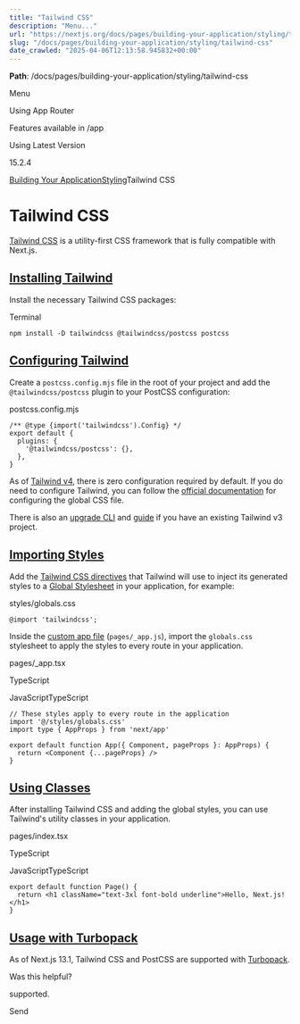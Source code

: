 ---
title: "Tailwind CSS"
description: "Menu..."
url: "https://nextjs.org/docs/pages/building-your-application/styling/tailwind-css"
slug: "/docs/pages/building-your-application/styling/tailwind-css"
date_crawled: "2025-04-06T12:13:58.945832+00:00"
---

**Path**: /docs/pages/building-your-application/styling/tailwind-css

Menu

Using App Router

Features available in /app

Using Latest Version

15.2.4

[Building Your Application](/docs/pages/building-your-application)[Styling](/docs/pages/building-your-application/styling)Tailwind CSS

# Tailwind CSS

[Tailwind CSS](https://tailwindcss.com/) is a utility-first CSS framework that is fully compatible with Next.js.

## [Installing Tailwind](#installing-tailwind)

Install the necessary Tailwind CSS packages:

Terminal

```
npm install -D tailwindcss @tailwindcss/postcss postcss
```

## [Configuring Tailwind](#configuring-tailwind)

Create a `postcss.config.mjs` file in the root of your project and add the `@tailwindcss/postcss` plugin to your PostCSS configuration:

postcss.config.mjs

```
/** @type {import('tailwindcss').Config} */
export default {
  plugins: {
    '@tailwindcss/postcss': {},
  },
}
```

As of [Tailwind v4](https://tailwindcss.com/blog/tailwindcss-v4), there is zero configuration required by default. If you do need to configure Tailwind, you can follow the [official documentation](https://tailwindcss.com/blog/tailwindcss-v4#css-first-configuration) for configuring the global CSS file.

There is also an [upgrade CLI](https://tailwindcss.com/docs/upgrade-guide) and [guide](https://tailwindcss.com/docs/upgrade-guide) if you have an existing Tailwind v3 project.

## [Importing Styles](#importing-styles-1)

Add the [Tailwind CSS directives](https://tailwindcss.com/docs/functions-and-directives#directives) that Tailwind will use to inject its generated styles to a [Global Stylesheet](/docs/pages/building-your-application/styling/css#global-styles) in your application, for example:

styles/globals.css

```
@import 'tailwindcss';
```

Inside the [custom app file](/docs/pages/building-your-application/routing/custom-app) (`pages/_app.js`), import the `globals.css` stylesheet to apply the styles to every route in your application.

pages/\_app.tsx

TypeScript

JavaScriptTypeScript

```
// These styles apply to every route in the application
import '@/styles/globals.css'
import type { AppProps } from 'next/app'
 
export default function App({ Component, pageProps }: AppProps) {
  return <Component {...pageProps} />
}
```

## [Using Classes](#using-classes-1)

After installing Tailwind CSS and adding the global styles, you can use Tailwind's utility classes in your application.

pages/index.tsx

TypeScript

JavaScriptTypeScript

```
export default function Page() {
  return <h1 className="text-3xl font-bold underline">Hello, Next.js!</h1>
}
```

## [Usage with Turbopack](#usage-with-turbopack)

As of Next.js 13.1, Tailwind CSS and PostCSS are supported with [Turbopack](https://turbo.build/pack/docs/features/css#tailwind-css).

Was this helpful?

supported.

Send